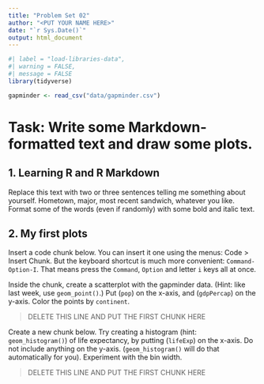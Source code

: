 ```yaml
---
title: "Problem Set 02"
author: "<PUT YOUR NAME HERE>"
date: "`r Sys.Date()`"
output: html_document
---
```


```r
#| label = "load-libraries-data",
#| warning = FALSE,
#| message = FALSE
library(tidyverse)

gapminder <- read_csv("data/gapminder.csv")
```

# Task: Write some Markdown-formatted text and draw some plots.

## 1. Learning R and R Markdown

Replace this text with two or three sentences telling me something about yourself. Hometown, major, most recent sandwich, whatever you like. Format some of the words (even if randomly) with some bold and italic text. 

## 2. My first plots

Insert a code chunk below. You can insert it one using the menus: Code > Insert Chunk. But the keyboard shortcut is much more convenient: `Command-Option-I`. That means press the `Command`, `Option` and letter `i` keys all at once.   

Inside the chunk, create a scatterplot with the gapminder data. (Hint: like last week, use `geom_point()`.) Put (`pop`) on the x-axis, and (`gdpPercap`) on the y-axis. Color the points by `continent`.

> DELETE THIS LINE AND PUT THE FIRST CHUNK HERE

Create a new chunk below. Try creating a histogram (hint: `geom_histogram()`) of life expectancy,  by putting (`lifeExp`) on the x-axis. Do not include anything on the y-axis. (`geom_histogram()` will do that automatically for you). Experiment with the bin width. 

> DELETE THIS LINE AND PUT THE FIRST CHUNK HERE


